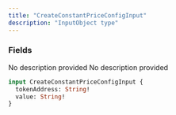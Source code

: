 ```yaml
---
title: "CreateConstantPriceConfigInput"
description: "InputObject type"
---
```


### Fields

<ResponseField name="tokenAddress" type="String!" required>
  No description provided
</ResponseField>

<ResponseField name="value" type="String!" required>
  No description provided
</ResponseField>


```graphql CreateConstantPriceConfigInput
input CreateConstantPriceConfigInput {
  tokenAddress: String!
  value: String!
}
```
